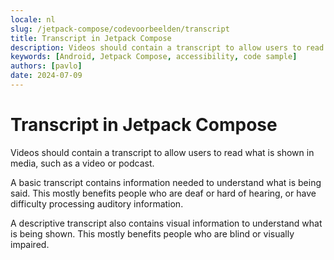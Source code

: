 ```yaml
---
locale: nl
slug: /jetpack-compose/codevoorbeelden/transcript
title: Transcript in Jetpack Compose
description: Videos should contain a transcript to allow users to read what is shown in media, such as a video or podcast.
keywords: [Android, Jetpack Compose, accessibility, code sample]
authors: [pavlo]
date: 2024-07-09
---
```


# Transcript in Jetpack Compose

Videos should contain a transcript to allow users to read what is shown in media, such as a video or podcast.

A basic transcript contains information needed to understand what is being said. This mostly benefits people who are deaf or hard of hearing, or have difficulty processing auditory information.

A descriptive transcript also contains visual information to understand what is being shown. This mostly benefits people who are blind or visually impaired.

<CodeSample id="media-transcript" framework="jetpack-compose" locale="nl"/>
